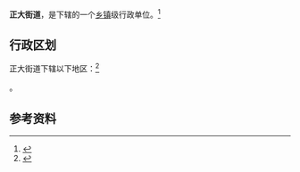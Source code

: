 {{中国乡级行政区|21/07/03/001/000}}

'''正大街道'''，是{{PRC admin/fullname|21/07/03/001/000|3}}下辖的一个[[乡镇|乡镇]]级行政单位。<ref>{{PRC admin/ref sgc|{{PRC admin/parent|21/07/03/001/000}}}}</ref>

== 行政区划 ==

正大街道下辖以下地区：<ref>{{PRC admin/ref sgc|21/07/03/001/000}}</ref>

{{PRC admin/children|21/07/03/001/000}}。

== 参考资料 ==

{{reflist}}

{{行政区划小作品}}
{{PRC admin/navcat|21/07/03/001/000}}